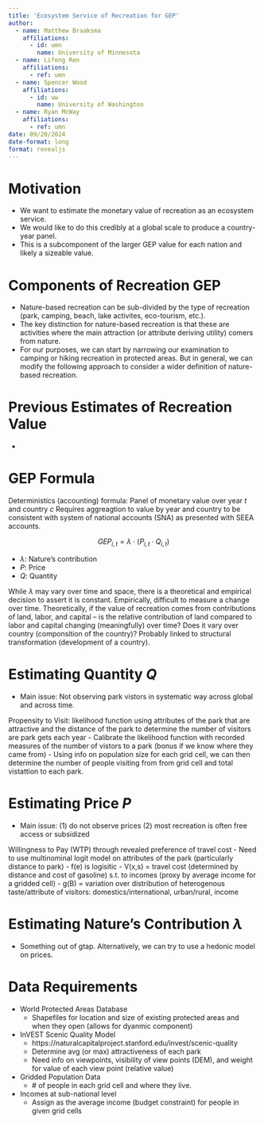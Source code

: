 ```yaml
---
title: 'Ecosystem Service of Recreation for GEP'
author:
  - name: Matthew Braaksma
    affiliations:
      - id: umn
        name: University of Minnesota
  - name: Lifeng Ren
    affiliations:
      - ref: umn
  - name: Spencer Wood
    affiliations:
      - id: uw
        name: University of Washington
  - name: Ryan McWay
    affiliations:
      - ref: umn
date: 09/20/2024
date-format: long
format: revealjs
---
```



# Motivation

- We want to estimate the monetary value of recreation as an ecosystem service.
- We would like to do this credibly at a global scale to produce a country-year panel.
- This is a subcomponent of the larger GEP value for each nation and likely a sizeable value.

# Components of Recreation GEP

- Nature-based recreation can be sub-divided by the type of recreation (park, camping, beach, lake activites, eco-tourism, etc.). 
- The key distinction for nature-based recreation is that these are activities where the main attraction (or attribute deriving utility) comers from nature. 
- For our purposes, we can start by narrowing our examination to camping or hiking recreation in protected areas. But in general, we can modify the following approach to consider a wider definition of nature-based recreation.

# Previous Estimates of Recreation Value

- 

# GEP Formula

Deterministics (accounting) formula:
Panel of monetary value over year $t$ and country $c$
Requires aggreagtion to value by year and country to be consistent with system of national accounts (SNA) as presented with SEEA accounts. 

$$
GEP_{i,t} = \lambda \cdot (P_{i,t} \cdot Q_{i,t})
$$

- $\lambda$: Nature's contribution
- $P$: Price
- $Q$: Quantity

While $\lambda$ may vary over time and space, there is a theoretical and empirical decision to assert it is constant. Empirically, difficult to measure a change over time. Theoretically, if the value of recreation comes from contributions of land, labor, and capital -- is the relative contribution of land compared to labor and capital changing (meaningfully) over time? Does it vary over country (componsition of the country)? Probably linked to structural transformation (development of a country).


# Estimating Quantity $Q$

- Main issue: Not observing park vistors in systematic way across global and across time.

Propensity to Visit: likelihood function using attributes of the park that are attractive and the distance of the park to determine the number of visitors are park gets each year
- Calibrate the likelihood function with recorded measures of the number of vistors to a park (bonus if we know where they came from)
- Using info on population size for each grid cell, we can then determine the number of people visiting from from grid cell and total vistattion to each park.

# Estimating Price $P$

- Main issue: (1) do not observe prices (2) most recreation is often free access or subsidized

Willingness to Pay (WTP) through revealed preference of travel cost
- Need to use multinominal logit model on attributes of the park (particularly distance to park)
- f(e) is logisitic
- V(x,s) = travel cost (determined by distance and cost of gasoline) s.t. to incomes (proxy by average income for a gridded cell)
- g(B) = variation over distribution of heterogenous taste/attribute of visitors: domestics/international, urban/rural, income

# Estimating Nature's Contribution $\lambda$

- Something out of gtap. Alternatively, we can try to use a hedonic model on prices.

# Data Requirements

- World Protected Areas Database
    - Shapefiles for location and size of existing protected areas and when they open (allows for dyanmic component)
- InVEST Scenic Quality Model
    - https://naturalcapitalproject.stanford.edu/invest/scenic-quality
    - Determine avg (or max) attractiveness of each park 
    - Need info on viewpoints, visibility of view points (DEM), and weight for value of each view point (relative value)
- Gridded Population Data
    - \# of people in each grid cell and where they live. 
- Incomes at sub-national level
    - Assign as the average income (budget constraint) for people in given grid cells